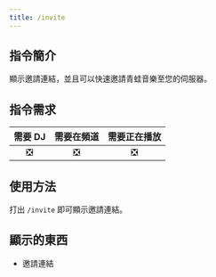 ```yaml
---
title: /invite
---
```


## 指令簡介
<Info>
顯示邀請連結，並且可以快速邀請青蛙音樂至您的伺服器。
</Info>

## 指令需求
| 需要 DJ |	需要在頻道 | 需要正在播放 |
| :-----: | :-------: | :---------: |
|   ❎   |    ❎     |     ❎      |

## 使用方法
打出 `/invite` 即可顯示邀請連結。

## 顯示的東西
- 邀請連結